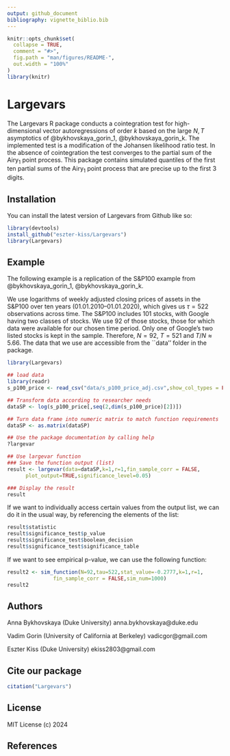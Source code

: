 ```yaml
---
output: github_document
bibliography: vignette_biblio.bib
---
```


<!-- README.md is generated from README.Rmd. Please edit that file -->

```r
knitr::opts_chunk$set(
  collapse = TRUE,
  comment = "#>",
  fig.path = "man/figures/README-",
  out.width = "100%"
)
library(knitr)
```


# Largevars

The Largevars R package conducts a cointegration test for high-dimensional vector autoregressions of order $k$ based on the large $N,T$ asymptotics of @bykhovskaya_gorin_1, @bykhovskaya_gorin_k. The implemented test is a modification of the Johansen likelihood ratio test. In the absence of cointegration the test converges to the partial sum of the Airy$_{1}$ point process. This package contains simulated quantiles of the first ten partial sums of the Airy$_{1}$ point process that are precise up to the first $3$ digits.


## Installation

You can install the latest version of Largevars from Github like so:

```r
library(devtools)
install_github("eszter-kiss/Largevars")
library(Largevars)
```

## Example

The following example is a replication of the S$\&$P$100$ example from  @bykhovskaya_gorin_1, @bykhovskaya_gorin_k.

We use logarithms of weekly adjusted closing prices of assets in the S\&P100 over ten years (01.01.2010--01.01.2020), which gives us $\tau=522$ observations across time. The S\&P100 includes 101 stocks, with Google having two classes of stocks. We use 92 of those stocks, those for which data were available for our chosen time period. Only one of Google’s two listed stocks is kept in the sample. Therefore, $N = 92$, $T = 521$ and $T/N  \approx 5.66$. The data that we use are accessible from the ``data'' folder in the package.



```r
library(Largevars)

## load data
library(readr)
s_p100_price <- read_csv("data/s_p100_price_adj.csv",show_col_types = FALSE)

## Transform data according to researcher needs
dataSP <- log(s_p100_price[,seq(2,dim(s_p100_price)[2])])

## Turn data frame into numeric matrix to match function requirements
dataSP <- as.matrix(dataSP)

## Use the package documentation by calling help
?largevar

## Use largevar function
### Save the function output (list)
result <- largevar(data=dataSP,k=1,r=1,fin_sample_corr = FALSE,
      plot_output=TRUE,significance_level=0.05)

### Display the result
result
```

If we want to individually access certain values from the output list, we can do it in the usual way, by referencing the elements of the list:

```r
result$statistic
result$significance_test$p_value
result$significance_test$boolean_decision
result$significance_test$significance_table
```

If we want to see empirical p-value, we can use the following function:

```r
result2 <- sim_function(N=92,tau=522,stat_value=-0.2777,k=1,r=1,
			   fin_sample_corr = FALSE,sim_num=1000)
result2
```

## Authors

Anna Bykhovskaya (Duke University) anna.bykhovskaya\@duke.edu


Vadim Gorin (University of California at Berkeley) vadicgor\@gmail.com


Eszter Kiss (Duke University) ekiss2803\@gmail.com

## Cite our package

```r
citation("Largevars")
```

## License

MIT License (c) 2024

## References
